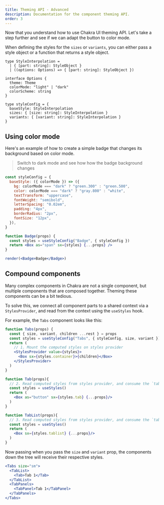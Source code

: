 ```yaml
---
title: Theming API - Advanced
description: Documentation for the component theming API.
order: 3
---
```


Now that you understand how to use Chakra UI theming API. Let's take a step
further and see if we can adapt the button to color mode.

When defining the styles for the `sizes` or `variants`, you can either pass a
style object or a function that returns a style object.

```tsx live=false
type StyleInterpolation =
  | { [part: string]: StyleObject }
  | ((options: Options) => { [part: string]: StyleObject })

interface Options {
  theme: Theme
  colorMode: "light" | "dark"
  colorScheme: string
}

type styleConfig = {
  baseStyle: StyleInterpolation
  sizes: { [size: string]: StyleInterpolation }
  variants: { [variant: string]: StyleInterpolation }
}
```

## Using color mode

Here's an example of how to create a simple badge that changes its background
based on color mode.

> Switch to dark mode and see how how the badge background changes

```jsx manual=true
const styleConfig = {
  baseStyle: ({ colorMode }) => ({
    bg: colorMode === "dark" ? "green.300" : "green.500",
    color: colorMode === "dark" ? "gray.800" : "white",
    textTransform: "uppercase",
    fontWeight: "semibold",
    letterSpacing: "0.02em",
    padding: "4px",
    borderRadius: "2px",
    fontSize: "12px",
  }),
}

function Badge(props) {
  const styles = useStyleConfig("Badge", { styleConfig })
  return <Box as="span" sx={styles} {...props} />
}

render(<Badge>Badge</Badge>)
```

## Compound components

Many complex components in Chakra are not a single component, but multiple
components that are composed together. Theming these components can be a bit
tedious.

To solve this, we connect all component parts to a shared context via a
`StylesProvider`, and read from the context using the `useStyles` hook.

For example, the `Tabs` component looks like this:

```jsx live=false
function Tabs(props) {
  const { size, variant, children ...rest } = props
  const styles = useStyleConfig("Tabs", { styleConfig, size, variant })
  return (
    // 1. Mount the computed styles on styles provider
    <StylesProvider value={styles}>
      <Box sx={styles.container}>{children}</Box>
    </StylesProvider>
  )
}

function Tab(props){
  // 2. Read computed styles from styles provider, and consume the `tab` styles
  const styles = useStyles()
  return (
    <Box as="button" sx={styles.tab} {...props}/>
  )
}

function TabList(props){
  // 3. Read computed styles from styles provider, and consume the `tablist` styles
  const styles = useStyles()
  return (
    <Box sx={styles.tablist} {...props}/>
  )
}
```

Now passing when you pass the `size` and `variant` prop, the components down the
tree will receive their respective styles.

```jsx live=false
<Tabs size="sm">
  <TabList>
    <Tab>Tab 1</Tab>
  </TabList>
  <TabPanels>
    <TabPanel>Tab 1</TabPanel>
  </TabPanels>
</Tabs>
```
